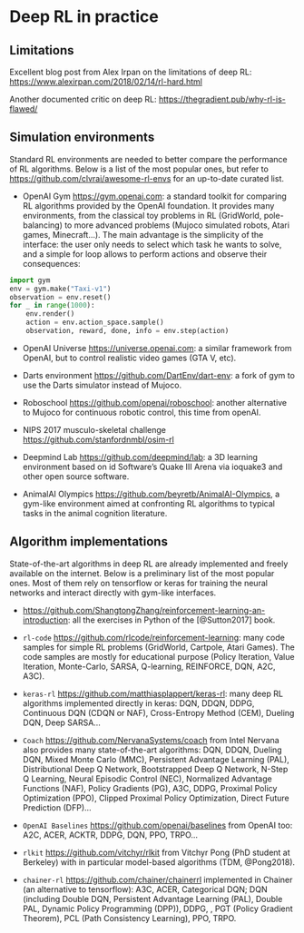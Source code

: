 
# Deep RL in practice

## Limitations

Excellent blog post from Alex Irpan on the limitations of deep RL: <https://www.alexirpan.com/2018/02/14/rl-hard.html>

Another documented critic on deep RL: <https://thegradient.pub/why-rl-is-flawed/>

## Simulation environments

Standard RL environments are needed to better compare the performance of RL algorithms. Below is a list of the most popular ones, but refer to <https://github.com/clvrai/awesome-rl-envs> for an up-to-date curated list.

* OpenAI Gym <https://gym.openai.com>: a standard toolkit for comparing RL algorithms provided by the OpenAI foundation. It provides many environments, from the classical toy problems in RL (GridWorld, pole-balancing) to more advanced problems (Mujoco simulated robots, Atari games, Minecraft...). The main advantage is the simplicity of the interface: the user only needs to select which task he wants to solve, and a simple for loop allows to perform actions and observe their consequences:

```python
import gym
env = gym.make("Taxi-v1")
observation = env.reset()
for _ in range(1000):
    env.render()
    action = env.action_space.sample()
    observation, reward, done, info = env.step(action)
```

* OpenAI Universe <https://universe.openai.com>: a similar framework from OpenAI, but to control realistic video games (GTA V, etc).

* Darts environment <https://github.com/DartEnv/dart-env>: a fork of gym to use the Darts simulator instead of Mujoco.

* Roboschool <https://github.com/openai/roboschool>: another alternative to Mujoco for continuous robotic control, this time from openAI.

* NIPS 2017 musculo-skeletal challenge <https://github.com/stanfordnmbl/osim-rl>

* Deepmind Lab <https://github.com/deepmind/lab>: a 3D learning environment based on id Software's Quake III Arena via ioquake3 and other open source software.

* AnimalAI Olympics <https://github.com/beyretb/AnimalAI-Olympics>, a gym-like environment aimed at confronting RL algorithms to typical tasks in the animal cognition literature.

## Algorithm implementations

State-of-the-art algorithms in deep RL are already implemented and freely available on the internet. Below is a preliminary list of the most popular ones. Most of them rely on tensorflow or keras for training the neural networks and interact directly with gym-like interfaces.

* <https://github.com/ShangtongZhang/reinforcement-learning-an-introduction>: all the exercises in Python of the [@Sutton2017] book.

* `rl-code` <https://github.com/rlcode/reinforcement-learning>: many code samples for simple RL problems (GridWorld, Cartpole, Atari Games). The code samples are mostly for educational purpose (Policy Iteration, Value Iteration, Monte-Carlo, SARSA, Q-learning, REINFORCE, DQN, A2C, A3C).


* `keras-rl` <https://github.com/matthiasplappert/keras-rl>: many deep RL algorithms implemented directly in keras: DQN, DDQN, DDPG, Continuous DQN (CDQN or NAF), Cross-Entropy Method (CEM), Dueling DQN, Deep SARSA...

* `Coach` <https://github.com/NervanaSystems/coach> from Intel Nervana also provides many state-of-the-art algorithms: DQN, DDQN, Dueling DQN, Mixed Monte Carlo (MMC), Persistent Advantage Learning (PAL), Distributional Deep Q Network, Bootstrapped Deep Q Network, N-Step Q Learning, Neural Episodic Control (NEC), Normalized Advantage Functions (NAF), Policy Gradients (PG), A3C, DDPG, Proximal Policy Optimization (PPO), Clipped Proximal Policy Optimization, Direct Future Prediction (DFP)...

* `OpenAI Baselines` <https://github.com/openai/baselines> from OpenAI too: A2C, ACER, ACKTR, DDPG, DQN, PPO, TRPO...

* `rlkit` <https://github.com/vitchyr/rlkit> from Vitchyr Pong (PhD student at Berkeley) with in particular model-based algorithms (TDM, @Pong2018).

* `chainer-rl` <https://github.com/chainer/chainerrl> implemented in Chainer (an alternative to tensorflow): A3C, ACER, Categorical DQN; DQN (including Double DQN, Persistent Advantage Learning (PAL), Double PAL, Dynamic Policy Programming (DPP)), DDPG, , PGT (Policy Gradient Theorem), PCL (Path Consistency Learning), PPO, TRPO.
